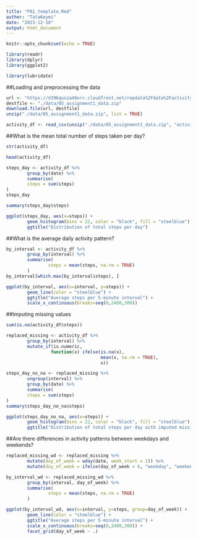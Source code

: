 ---
title: "PA1_template.Rmd"
author: "TataKeymi"
date: "2023-12-10"
output: html_document
---
```{r}
knitr::opts_chunk$set(echo = TRUE)
```

```{r}
library(readr)
library(dplyr)
library(ggplot2)
```

```{r}
library(lubridate)
```
##Loading and preprocessing the data

```{r}
url <- "https://d396qusza40orc.cloudfront.net/repdata%2Fdata%2Factivity.zip"
destfile <- "./data/05_assignment1_data.zip"
download.file(url, destfile)
unzip("./data/05_assignment1_data.zip", list = TRUE)
```

```{r}
activity_df <- read_csv(unzip("./data/05_assignment1_data.zip", "activity.csv", exdir = "./data"))
```
##What is the mean total number of steps taken per day?
```{r}
str(activity_df)
```
```{r}
head(activity_df)
```
```{r}
steps_day <- activity_df %>% 
        group_by(date) %>% 
        summarise(
        steps = sum(steps)
)
steps_day
```
```{r}
summary(steps_day$steps)
```
```{r}
ggplot(steps_day, aes(x=steps)) + 
        geom_histogram(bins = 22, color = "black", fill = "steelblue") + 
        ggtitle("Distribution of total steps per day")
```
##What is the average daily activity pattern?
```{r}
by_interval <- activity_df %>%
        group_by(interval) %>%
        summarise(
                steps = mean(steps, na.rm = TRUE)
        )
by_interval[which.max(by_interval$steps), ]
```

```{r}
ggplot(by_interval, aes(x=interval, y=steps)) + 
        geom_line(color = "steelblue") + 
        ggtitle("Average steps per 5-minute interval") + 
        scale_x_continuous(breaks=seq(0,2400,300))
```
##Imputing missing values
```{r}
sum(is.na(activity_df$steps))
```

```{r}
replaced_missing <- activity_df %>%
        group_by(interval) %>%
        mutate_if(is.numeric,
                 function(x) ifelse(is.na(x),
                                    mean(x, na.rm = TRUE),
                                    x)) 
```
```{r}
steps_day_no_na <- replaced_missing %>%
        ungroup(interval) %>%
        group_by(date) %>%
        summarise(
        steps = sum(steps)
)
summary(steps_day_no_na$steps)
```
```{r}
ggplot(steps_day_no_na, aes(x=steps)) + 
        geom_histogram(bins = 22, color = "black", fill = "steelblue") + 
        ggtitle("Distribution of total steps per day with imputed missing values")
```
##Are there differences in activity patterns between weekdays and weekends?
```{r}
replaced_missing_wd <- replaced_missing %>%
        mutate(day_of_week = wday(date, week_start = 1)) %>%
        mutate(day_of_week = ifelse(day_of_week < 6, "weekday", "weekend"))
```
```{r}
by_interval_wd <- replaced_missing_wd %>%
        group_by(interval, day_of_week) %>%
        summarise(
                steps = mean(steps, na.rm = TRUE)
        )
```
```{r}
ggplot(by_interval_wd, aes(x=interval, y=steps, group=day_of_week)) +
        geom_line(color = "steelblue") + 
        ggtitle("Average steps per 5-minute interval") + 
        scale_x_continuous(breaks=seq(0,2400,300)) +
        facet_grid(day_of_week ~ .)
```



